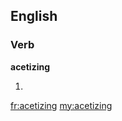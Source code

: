 ==English==

===Verb===
'''acetizing'''

# {{present participle of|[[acetize]]}}

[[fr:acetizing]]
[[my:acetizing]]